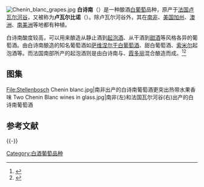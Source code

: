 [[File:Chenin_blanc_grapes.jpg|thumb]]
{{noteTA
|1=zh-tw:麗絲玲;zh-cn:雷司令;
|2=zh-tw:卡本內蘇維濃;zh-cn:赤霞珠;
|3=zh-tw:白蘇維濃;zh-cn:长相思;
|4=zh-tw:卡本內弗朗;zh-cn:品丽珠;
|5=zh-tw:卡本內弗朗;zh-cn:品麗珠;
|6=zh-tw:品質;zh-cn:质量;
|7=zh-tw:乾;zh-cn:干;
|8=zh-tw:夏多內;zh-cn:霞多丽;
|9=zh-tw:夏多內;zh-cn:莎當妮;
|10=zh-tw:夏多內;zh-cn:莎当妮;
|11=zh-tw:格烏茲塔明那;zh-cn:琼瑶浆;
|12=zh-tw:希哈;zh-cn:西拉;
|13=zh-tw:哥倫白;zh-cn:鸽笼白;
|14=zh-tw:白詩寧;zh-cn:白诗南;
}}
'''白诗南'''（{{lang-fr|Chenin blanc}}）是一种酿酒[[白葡萄|白葡萄]]品种，原产于[[法国|法国]][[卢瓦尔河谷_(葡萄酒产区)|卢瓦尔河谷]]，又被称为'''卢瓦尔比诺'''（{{lang|fr|Pineau de la Loire}}）。除卢瓦尔河谷外，其在[[南非|南非]]、[[美国|美国]][[加州|加州]]、[[澳洲|澳洲]]、[[南美洲|南美洲]]等地都有种植。

白诗南酸度较高，可以用来酿造从静止酒到[[起泡酒|起泡酒]]、从干酒到[[甜酒|甜酒]]等风格各异的葡萄酒。由白诗南酿造的知名葡萄酒如[[萨维涅尔|萨维涅尔]][[干白葡萄酒|干白葡萄酒]]、{{le|莱昂丘|Coteaux du Layon}}甜白葡萄酒、[[索米尔|索米尔]]起泡酒等。而法国南部所产的{{le|利慕|Limoux wine}}起泡酒则是由白诗南与{{le|莫札克|Mauzac}}、[[霞多丽|霞多丽]]混合酿造而成。<ref>{{cite book|title=《葡萄酒全书》|author=乔纳森·雷|publisher=浙江科学技术出版社|year=2008}}</ref><ref>{{cite book|title=《品酒 罗宾逊品酒练习册》|author=简希斯·罗宾逊|publisher=上海三联书店|year=2011}}</ref>

== 图集 ==
<gallery>
File:Stellenbosch Chenin blanc.jpg|南非出产的白诗南葡萄酒更突出热带水果香味
Two Chenin Blanc wines in glass.jpg|南非(左)和法国瓦尔河谷(右)出产的白诗南葡萄酒
</gallery>

== 参考文献 ==
{{Reflist}}

{{-}}
{{葡萄酒}}

[[Category:白酒葡萄品种|Category:白酒葡萄品种]]